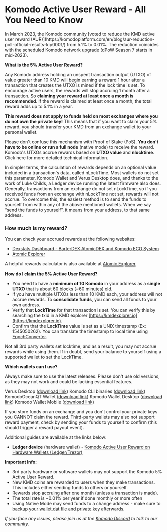 

# Komodo Active User Reward - All You Need to Know

<Note type="info">
  In March 2023, the Komodo community [voted to reduce the KMD active user reward (AUR)](https://komodoplatform.com/en/blog/aur-reduction-poll-official-results-kip0001/) from 5.1% to 0.01%. The reduction coincides with the scheduled Komodo network upgrade (dPoW Season 7 starts in mid-2023).
</Note>

**What is the 5% Active User Reward?**

Any Komodo address holding an unspent transaction output (UTXO) of value greater than 10 KMD will begin earning a reward 1 hour after a transaction that creates the UTXO is mined if the lock time is set. To encourage active users, the rewards will stop accruing 1 month after a transaction. So **claiming your reward at least once a month is recommended**. If the reward is claimed at least once a month, the total reward adds up to 5.1% in a year.

**This reward does not apply to funds held on most exchanges where you do not own the private key!** This means that if you want to claim your 5% reward, you should transfer your KMD from an exchange wallet to your personal wallet.

<OptimizedImage title="Komodo Active User Reward - All You Need to Know" src={activeUserReward1} classNaming="w-full" alt="Komodo Active User Reward - All You Need to Know" />

Please don't confuse this mechanism with Proof of Stake (PoS). **You don't have to be online or run a full node** (native mode) to receive the reward. Komodo's UTXOs accrue rewards based on **UTXO value** and **nlocktime**. Click here for more detailed technical information.

In simpler terms, the calculation of rewards depends on an optional value included in a transaction's data, called nLockTime. Most wallets do not set this parameter. Komodo Wallet and Verus Desktop does, and thanks to the work of Luke Childs, a Ledger device running the latest firmware also does. Generally, transactions from an exchange do not set nLockTime, so if you received funds from an exchange with nLockTime not set, rewards will not accrue. To overcome this, the easiest method is to send the funds to yourself from within any of the above mentioned wallets. When we say “send the funds to yourself”, it means from your address, to that same address.

### How much is my reward?

<OptimizedImage title="Komodo Active User Reward - All You Need to Know" src={activeUserReward2} classNaming="w-full" alt="Komodo Active User Reward - All You Need to Know" />

You can check your accrued rewards at the following websites:

*   [Dexstats Dashboard - BarterDEX AtomicDEX and Komodo ECO System](https://dexstats.info/rewards.php)
*   [Atomic Explorer](https://www.atomicexplorer.com/#/rewards)

A helpful rewards calculator is also available at [Atomic Explorer](https://www.atomicexplorer.com/#/rewards-calc)

**How do I claim the 5% Active User Reward?**

*   You need to have a **minimum of 10 Komodo** in your address as a **single UTXO** that is about 60 blocks (\~60 minutes) old.
*   If you have multiple UTXOs less than 10 KMD each, your address will not accrue rewards. To **consolidate funds**, you can send all funds to your own address.
*   Verify that **LockTime** for that transaction is set. You can verify this by searching the txid in a KMD explorer [https://kmdexplorer.io](https://kmdexplorer.io).
*   Confirm that the **LockTime** value is set as a UNIX timestamp (Ex: 1545050262). You can translate the timestamp to local time using [EpochConverter](https://www.epochconverter.com/).

<OptimizedImage title="Komodo Active User Reward - All You Need to Know" src={activeUserReward3} classNaming="w-full" alt="Komodo Active User Reward - All You Need to Know" />

<Note type="info">
  Not all 3rd party wallets set locktime, and as a result, you may not accrue rewards while using them. If in doubt, send your balance to yourself using a supported wallet to set the LockTime.
</Note>

**Which wallets can I use?**

Always make sure to use the latest releases. Please don't use old versions, as they may not work and could be lacking essential features.

Verus Desktop ([download link](https://veruscoin.io/wallet.html))
Komodo CLI binaries ([download link](https://github.com/KomodoPlatform/komodo/releases))
KomodoOceanQT Wallet ([download link](https://github.com/DeckerSU/KomodoOcean/releases))
Komodo Wallet Desktop ([download link](https://github.com/KomodoPlatform/atomicDEX-Pro/releases))
Komodo Wallet Mobile ([download link](https://atomicdex.io/))

<Note type="warning">
  If you store funds on an exchange and you don't control your private keys you CANNOT claim the reward. Third-party wallets may also not support reward payment, check by sending your funds to yourself to confirm (this should trigger a reward payout event).
</Note>

Additional guides are available at the links below:

*   **Ledger device** (hardware wallet) - [Komodo Active User Reward on Hardware Wallets (Ledger/Trezor)](https://forum.komodoplatform.com/t/komodo-5-active-user-reward-on-hardware-wallets-ledger-trezor/446)

**Important Info:**

*   3rd party hardware or software wallets may not support the Komodo 5% Active User Reward.
*   New KMD coins are rewarded to users when they make transactions. This includes either sending funds to others or yourself.
*   Rewards stop accruing after one month (unless a transaction is made).
*   The total rate is \~0.01% per year if done monthly or more often
*   Using Native Mode may send funds to a change address - make sure to [backup your wallet.dat file and private key](https://forum.komodoplatform.com/t/securing-komodo-wallet-dat-file-with-encryption/443) afterwards.

*If you face any issues, please join us at the [Komodo Discord](https://komodoplatform.com/discord) to talk to our community.*
